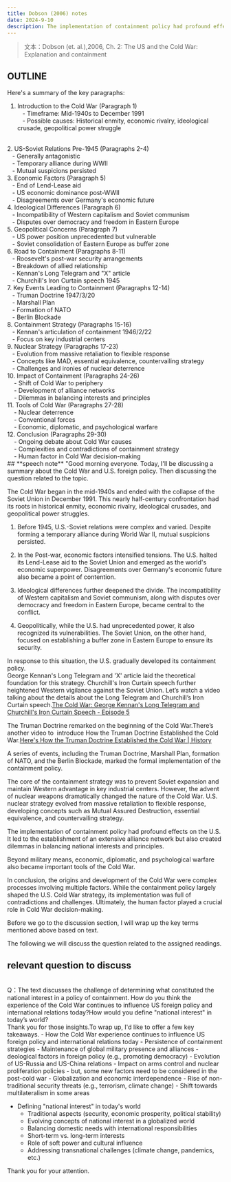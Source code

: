 ```yaml
---
title: Dobson (2006) notes
date: 2024-9-10
description: The implementation of containment policy had profound effects on the U.S.. It led to the establishment of an extensive alliance network but also created dilemmas in balancing national interests and principles. Beyond military means, economic, diplomatic and psychological warfare also became important tools of the Cold War.In conclusion, the origins and development of the Cold War were complex processes involving multiple factors. While the containment policy largely shaped the U.S. Cold War strategy, its implementation was full of contradictions and challenges. Ultimately, the human factor played a crucial role in Cold War decision-making.
---
```

> 文本：Dobson (et. al.),2006, Ch. 2: The US and the Cold War: Explanation and containment<br/>

## **OUTLINE**

Here's a summary of the key paragraphs:
<br/>
1. Introduction to the Cold War (Paragraph 1)<br/>
   - Timeframe: Mid-1940s to December 1991<br/>
   - Possible causes: Historical enmity, economic rivalry, ideological crusade, geopolitical power struggle
<br/>
2. US-Soviet Relations Pre-1945 (Paragraphs 2-4)<br/>
   - Generally antagonistic<br/>
   - Temporary alliance during WWII<br/>
   - Mutual suspicions persisted
<br/>
3. Economic Factors (Paragraph 5)<br/>
   - End of Lend-Lease aid<br/>
   - US economic dominance post-WWII<br/>
   - Disagreements over Germany's economic future
<br/>
4. Ideological Differences (Paragraph 6)<br/>
   - Incompatibility of Western capitalism and Soviet communism<br/>
   - Disputes over democracy and freedom in Eastern Europe
<br/>
5. Geopolitical Concerns (Paragraph 7)<br/>
   - US power position unprecedented but vulnerable<br/>
   - Soviet consolidation of Eastern Europe as buffer zone
<br/>
6. Road to Containment (Paragraphs 8-11)<br/>
   - Roosevelt's post-war security arrangements<br/>
   - Breakdown of allied relationship<br/>
   - Kennan's Long Telegram and "X" article<br/>
   - Churchill's Iron Curtain speech 1945
<br/>
7. Key Events Leading to Containment (Paragraphs 12-14)<br/>
   - Truman Doctrine 1947/3/20<br/>
   - Marshall Plan<br/>
   - Formation of NATO<br/>
   - Berlin Blockade
<br/> 
8. Containment Strategy (Paragraphs 15-16)<br/>
   - Kennan's articulation of containment 1946/2/22<br/>
   - Focus on key industrial centers
<br/>
9. Nuclear Strategy (Paragraphs 17-23)<br/>
   - Evolution from massive retaliation to flexible response<br/>
   - Concepts like MAD, essential equivalence, countervailing strategy<br/>
   - Challenges and ironies of nuclear deterrence
<br/>
10. Impact of Containment (Paragraphs 24-26)<br/>
    - Shift of Cold War to periphery<br/>
    - Development of alliance networks<br/>
    - Dilemmas in balancing interests and principles
<br/>
11. Tools of Cold War (Paragraphs 27-28)<br/>
    - Nuclear deterrence<br/>
    - Conventional forces<br/>
    - Economic, diplomatic, and psychological warfare
<br/>
12. Conclusion (Paragraphs 29-30)<br/>
    - Ongoing debate about Cold War causes<br/>
    - Complexities and contradictions of containment strategy<br/>
    - Human factor in Cold War decision-making
<br/>
## **speech note**
"Good morning everyone. Today, I'll be discussing a summary about the Cold War and U.S. foreign policy. Then discussing the question related to the topic.<br/>

The Cold War began in the mid-1940s and ended with the collapse of the Soviet Union in December 1991. This nearly half-century confrontation had its roots in historical enmity, economic rivalry, ideological crusades, and geopolitical power struggles.<br/>

1. Before 1945, U.S.-Soviet relations were complex and varied. Despite forming a temporary alliance during World War II, mutual suspicions persisted. <br/>

2. In the Post-war, economic factors intensified tensions. The U.S. halted its Lend-Lease aid to the Soviet Union and emerged as the world's economic superpower. Disagreements over Germany's economic future also became a point of contention.<br/>

3. Ideological differences further deepened the divide. The incompatibility of Western capitalism and Soviet communism, along with disputes over democracy and freedom in Eastern Europe, became central to the conflict.<br/>

4. Geopolitically, while the U.S. had unprecedented power, it also recognized its vulnerabilities. The Soviet Union, on the other hand, focused on establishing a buffer zone in Eastern Europe to ensure its security.<br/>
    
In response to this situation, the U.S. gradually developed its containment policy. <br/>
George Kennan's Long Telegram and 'X' article laid the theoretical foundation for this strategy. Churchill's Iron Curtain speech further heightened Western vigilance against the Soviet Union. Let’s watch a video talking about the details about the Long Telegram and Churchill’s Iron Curtain speech.[The Cold War: George Kennan's Long Telegram and Churchill's Iron Curtain Speech - Episode 5](https://www.youtube.com/watch?v=Q54ScgX7-94&t=99s)<br/>

The Truman Doctrine remarked on the beginning of the Cold War.There’s another video to  introduce How the Truman Doctrine Established the Cold War.[Here's How the Truman Doctrine Established the Cold War | History](https://www.youtube.com/watch?v=Jb8aW46T3bg&t=96s)<br/>

A series of events, including the Truman Doctrine, Marshall Plan, formation of NATO, and the Berlin Blockade, marked the formal implementation of the containment policy. <br/>

The core of the containment strategy was to prevent Soviet expansion and maintain Western advantage in key industrial centers. However, the advent of nuclear weapons dramatically changed the nature of the Cold War. U.S. nuclear strategy evolved from massive retaliation to flexible response, developing concepts such as Mutual Assured Destruction, essential equivalence, and countervailing strategy.<br/>

The implementation of containment policy had profound effects on the U.S. It led to the establishment of an extensive alliance network but also created dilemmas in balancing national interests and principles. <br/>

Beyond military means, economic, diplomatic, and psychological warfare also became important tools of the Cold War.<br/>

In conclusion, the origins and development of the Cold War were complex processes involving multiple factors. While the containment policy largely shaped the U.S. Cold War strategy, its implementation was full of contradictions and challenges. Ultimately, the human factor played a crucial role in Cold War decision-making.<br/>

Before we go to the discussion section, I will wrap up the key terms mentioned above based on text.<br/>

The following we will discuss the question related to the assigned readings. <br/>
## **relevant question to discuss**
<br/>
Q：The text discusses the challenge of determining what constituted the national interest in a policy of containment. How do you think the experience of the Cold War continues to influence US foreign policy and international relations today?How would you define "national interest" in today’s world?
<br/>
Thank you for those insights.To wrap up, I'd like to offer a few key takeaways.
- How the Cold War experience continues to influence US foreign policy and international relations today
	- Persistence of containment strategies
	- Maintenance of global military presence and alliances
	- deological factors in foreign policy (e.g., promoting democracy)
	- Evolution of US-Russia and US-China relations
	- Impact on arms control and nuclear proliferation policies
- but, some new factors need to be considered in the post-cold war
	- Globalization and economic interdependence
	- Rise of non-traditional security threats (e.g., terrorism, climate change)
	- Shift towards multilateralism in some areas

- Defining "national interest" in today's world
	- Traditional aspects (security, economic prosperity, political stability)
	- Evolving concepts of national interest in a globalized world
	- Balancing domestic needs with international responsibilities
	- Short-term vs. long-term interests
	- Role of soft power and cultural influence
	- Addressing transnational challenges (climate change, pandemics, etc.)

Thank you for your attention.